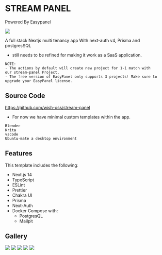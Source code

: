 
# STREAM PANEL

Powered By Easypanel

[<Image src="https://easypanel.io/img/deploy-on-easypanel-32.svg" width={150} height={150} />](https://easypanel.io/)


A full stack Nextjs multi tenancy app 
With next-auth v4, Prisma and postgresSQL

- still needs to be refined for making it work as a SaaS application.

```
NOTE: 
- The actions by default will create new project for 1-1 match with our stream-panel Project. 
- The free version of EasyPanel only supports 3 projects! Make sure to upgrade your EasyPanel license.
```

## Source Code

https://github.com/wish-oss/stream-panel

- For now we have minimal custom templates within the app.
```
Blender
Krita
vscode
Ubuntu-mate a desktop environment
```


## Features

This template includes the following:

- Next.js 14
- TypeScript
- ESLint
- Prettier
- Chakra UI
- Prisma
- Next-Auth
- Docker Compose with:
    - PostgresQL
    - Mailpit


## Gallery

<Image src="/StreamPanel_home.png" width={800} height={500} />
<Image src="/StreamPanel_Login.png" width={800} height={500} />
<Image src="/StreamPanel_Create.png" width={800} height={500} />
<Image src="/StreamPanel_Projects.png" width={800} height={500} />
<Image src="/StreamPanel_QuickLink.png" width={800} height={500} />
